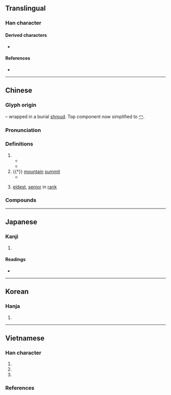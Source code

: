 {{also|塚|家|冡}}
{{character info}}
==Translingual==

===Han character===
{{Han char|rn=14|rad=冖|as=08|sn=10|four=37232|canj=BMSO,XBMSO|ids=⿱冖豖}}

====Derived characters====
* {{l|mul|[[塚]], [[𡻑]], [[𣹞]], [[𬥥]]}}

====References====
* {{Han ref|kx=0130.250|dkj=01585|dj=0293.050|hdz=10304.090|uh=51A2|ud=20898|bh=ADE0|bd=44512}}

----

==Chinese==
{{zh-forms|t2=塚}}

===Glyph origin===
{{Han etym}}
{{Han compound|勹|t1=wrap|豖|ls=psc|c1=s|c2=p}} – wrapped in a burial [[shroud]]. Top component now simplified to [[冖]].

===Pronunciation===
{{zh-pron
|m=zhǒng
|c=cung2
|mn=thióng
|mc=y
|oc=y
|cat=n
}}

===Definitions===
{{zh-hanzi}}

# {{zh-alt-form|塚|[[mausoleum]]; [[tomb]]; [[burial mound]]}}
#* {{zh-x|項 ^羽 燒 ^秦 宮室，掘 ^始皇帝 冢。|ref=Shiji}}
#* {{zh-x|一 去 紫臺 連 朔漠，獨 留 青冢 向 黃昏。||CL|ref=Poem by Du Fu, 杜甫 · 詠懷古跡五首 · 其三}}
# {{†}} [[mountain]] [[summit]]
#* {{zh-x|百 川 沸騰，山 冢 崒崩。高岸 為 谷，深谷 為 陵。|ref=Shijing}}
# {{lb|zh|prefix}} [[eldest]], [[senior]] in [[rank]]

===Compounds===
{{zh-der|冢中枯骨|冢嗣|冢土|冢墓|冢婦|冢子|冢宰|冢息|冢藏|叢冢|喪冢|大冢宰|嶓冢|汲冢古文|發冢|筆冢|衣冠冢|青冢|香冢|垌冢|石冢}}

----

==Japanese==

===Kanji===
{{ja-kanji|grade=|rs=冖08}}

# {{rfdef|ja|sort=冖08}}

====Readings====
* {{ja-readings|on=ちょう,ちゅ|kun=つか,おか,やしろ}}

----

==Korean==

===Hanja===
{{ko-hanja|hangeul=총|rv=chong|mr=ch'ong}}

# {{rfdef|ko|sort=冖08}}

----

==Vietnamese==

===Han character===
{{vi-readings|rs=冖08
|hanviet=trủng-gdhn;tvctdhv;hvttd;tchvtd
|phienthiet=
|nom=trũng-gdhn, trổng-gdhn
}}

# {{han tu form of|trủng|a [[grand]] [[grave]] or [[burial]] [[mound]]}}
# {{nom form of|trũng|a [[deep]] [[hole]] in the [[ground]]}}
# {{nom form of|trổng|[[vague]], [[indiscriminate]]}}

===References===
<references/>